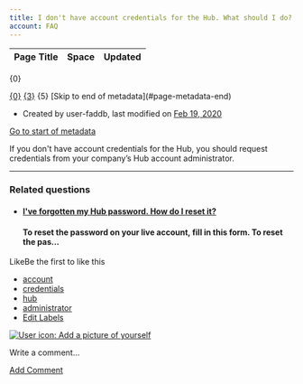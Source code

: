 ```yaml
---
title: I don't have account credentials for the Hub. What should I do?
account: FAQ 
---
```


<table class="aui"> <thead> <tr class="header"> <th class="search-result-title">Page Title</th> <th class="search-result-space">Space</th> <th class="search-result-date">Updated</th> </tr> </thead> </table> <p class="search-result-count">{0}</p> <tr class="search-result"> <td class="search-result-title"><a href="{1}" class="content-type-{2}"><span>{0}</span></a></td> <td class="search-result-space"><a class="space" href="/display/{4}/" title="{3}">{3}</a></td> <td class="search-result-date"><span class="date" title="{6}">{5}</span></td> </tr> [Skip to end of metadata](#page-metadata-end)

*   Created by user-faddb, last modified on [Feb 19, 2020](/pages/diffpagesbyversion.action?pageId=721204&selectedPageVersions=2&selectedPageVersions=3 "Show changes")

[Go to start of metadata](#page-metadata-start)

If you don't have account credentials for the Hub, you should request credentials from your company’s Hub account administrator.

* * *

### Related questions

*   #### [I've forgotten my Hub password. How do I reset it?](/pages/viewpage.action?pageId=721197)
    
    #### To reset the password on your live account, fill in this form. To reset the pas...
    

LikeBe the first to like this

*   [account](/label/FAQ/account)
*   [credentials](/label/FAQ/credentials)
*   [hub](/label/FAQ/hub)
*   [administrator](/label/FAQ/administrator)
*   [Edit Labels](# "Edit Labels (Type 'l')")

[![User icon: Add a picture of yourself](/s/en_GB/7901/abf7b35644d5a5d1d7e4b0969a83e8eb2b569fb5/_/images/icons/profilepics/add_profile_pic.svg)](/users/profile/editmyprofilepicture.action)

Write a comment…

[Add Comment](/pages/viewpage.action?pageId=721204&showComments=true&showCommentArea=true#addcomment)

